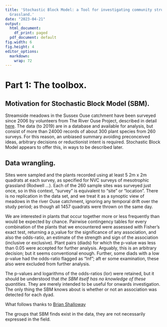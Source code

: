```yaml
---
title: 'Stochastic Block Model: a Tool for investigating community structure in Mesotrophic
  Grassland.'
date: "2023-04-21"
output:
  html_document:
    df_print: paged
  pdf_document: default
fig.width: 6
fig.height: 4
editor_options: 
  markdown: 
    wrap: 72
---
```



# Part 1: The toolbox. 
## Motivation for Stochastic Block Model (SBM).
Streamside meadows in the Sussex Ouse catchment have been surveyed since
2006 by volunteers from The River Ouse Project, described in detail
[here](http://www.sussex.ac.uk/riverouse/about). The data (to 2019) are
in a database and available for analysis, but consist of more than 24000
records of about 300 plant species from 260 surveys. For this reason, an
unbiased summary avoiding preconceived ideas, arbitrary decisions or
reductionist intent is required. Stochastic Block Model appears to offer
this, in ways to be described later.

## Data wrangling.

Sites were sampled and the plants recorded using at least 5 2m x 2m
quadrats at each survey, as specified for NVC surveys of mesotrophic
grassland (Rodwell ...). Each of the 260 sample sites was surveyed just
once, so in this context, "survey" is equivalent to "site" or
"location". There is no replication in the data set, and we treat it as
a synoptic view of meadows in the river Ouse catchment, ignoring any
temporal drift over the study period; as though all 1457 quadrats were
thrown on the same day.


We are interested in plants that occur together more or less frequently
than would be expected by chance. Pairwise contingency tables for every
combination of the plants that we encountered were assessed with
Fisher's exact test, returning a p_value for the significance of any
association, and also the odds-ratio, an estimate of the strength and
sign of the association (inclusive or exclusive). Plant pairs (diads)
for which the p-value was less than 0.05 were accepted for further
analysis. Arguably, this is an arbitrary decision; but it seems
conventional enough. Further, some diads with a low p-value had the
odds-ratio flagged as "Inf"; aft er some examination, these also were
excluded from further analysis.

The p-values and logarithms of the odds-ratios (lor) were retained, but
it should be understood that *the SBM itself has no knowledge of these
quantities*. They are merely intended to be useful for onwards
investigation. The only thing the SBM knows about is whether or not an
association was detected for each dyad.

What follows thanks to [Brian Shalloway](https://www.bryanshalloway.com/2020/06/03/tidy-2-way-column-combinations/#fn4)



The groups that SBM finds exist in the data, they are not necessarily
expressed in the field.
